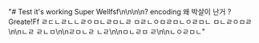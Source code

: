 "# Test it's working Super Wellfsf\n\n\n\n? encoding 왜  박살이 난거 ? Greate!Ff            ㄹㄷㄴㄹㄴㄴㄹㅇㅁㄴㄹㅁㄴㄹ ㅁㄹㄴㅇㅁㄹㅁㄴㅇㄹㅁㄴ ㅁㄴㄹㅇㅁㄹ\n\nㄴㄹ ㄹㄴㅁ\n\nㄹㅁㄴㄹ ㄴㄹ\n\nㅁㄴㄹㅁ ㄹ\n\nㄴㅇㄹㅁㄴ"